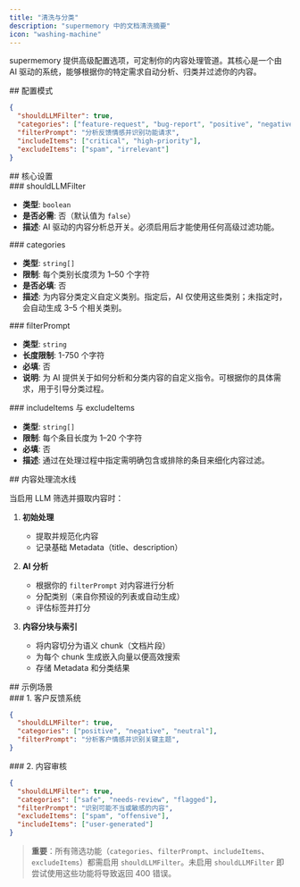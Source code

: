 ```yaml
---
title: "清洗与分类"
description: "supermemory 中的文档清洗摘要"
icon: "washing-machine"
---
```


supermemory 提供高级配置选项，可定制你的内容处理管道。其核心是一个由 AI 驱动的系统，能够根据你的特定需求自动分析、归类并过滤你的内容。

<div id="configuration-schema">
  ## 配置模式
</div>

```json
{
  "shouldLLMFilter": true,
  "categories": ["feature-request", "bug-report", "positive", "negative"],
  "filterPrompt": "分析反馈情感并识别功能请求",
  "includeItems": ["critical", "high-priority"],
  "excludeItems": ["spam", "irrelevant"]
}
```


<div id="core-settings">
  ## 核心设置
</div>

<div id="shouldllmfilter">
  ### shouldLLMFilter
</div>

- **类型**: `boolean`
- **是否必需**: 否（默认值为 `false`）
- **描述**: AI 驱动的内容分析总开关。必须启用后才能使用任何高级过滤功能。

<div id="categories">
  ### categories
</div>

- **类型**: `string[]`
- **限制**: 每个类别长度须为 1–50 个字符
- **是否必填**: 否
- **描述**: 为内容分类定义自定义类别。指定后，AI 仅使用这些类别；未指定时，会自动生成 3–5 个相关类别。

<div id="filterprompt">
  ### filterPrompt
</div>

- **类型**: `string`
- **长度限制**: 1-750 个字符
- **必填**: 否
- **说明**: 为 AI 提供关于如何分析和分类内容的自定义指令。可根据你的具体需求，用于引导分类过程。

<div id="includeitems-excludeitems">
  ### includeItems 与 excludeItems
</div>

- **类型**: `string[]`
- **限制**: 每个条目长度为 1–20 个字符
- **必填**: 否
- **描述**: 通过在处理过程中指定需明确包含或排除的条目来细化内容过滤。

<div id="content-processing-pipeline">
  ## 内容处理流水线
</div>

当启用 LLM 筛选并摄取内容时：

1. **初始处理**
   - 提取并规范化内容
   - 记录基础 Metadata（title、description）

2. **AI 分析**
   - 根据你的 `filterPrompt` 对内容进行分析
   - 分配类别（来自你预设的列表或自动生成）
   - 评估标签并打分

3. **内容分块与索引**
   - 将内容切分为语义 chunk（文档片段）
   - 为每个 chunk 生成嵌入向量以便高效搜索
   - 存储 Metadata 和分类结果

<div id="example-use-cases">
  ## 示例场景
</div>

<div id="1-customer-feedback-system">
  ### 1. 客户反馈系统
</div>

```json
{
  "shouldLLMFilter": true,
  "categories": ["positive", "negative", "neutral"],
  "filterPrompt": "分析客户情感并识别关键主题",
}
```


<div id="2-content-moderation">
  ### 2. 内容审核
</div>

```json
{
  "shouldLLMFilter": true,
  "categories": ["safe", "needs-review", "flagged"],
  "filterPrompt": "识别可能不当或敏感的内容",
  "excludeItems": ["spam", "offensive"],
  "includeItems": ["user-generated"]
}
```

> **重要**：所有筛选功能（`categories`、`filterPrompt`、`includeItems`、`excludeItems`）都需启用 `shouldLLMFilter`。未启用 `shouldLLMFilter` 即尝试使用这些功能将导致返回 400 错误。
